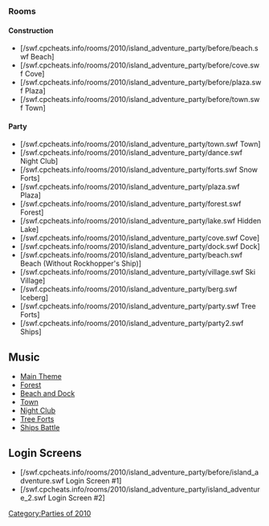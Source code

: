 

===Rooms===
====Construction====
*[/swf.cpcheats.info/rooms/2010/island_adventure_party/before/beach.swf Beach]
*[/swf.cpcheats.info/rooms/2010/island_adventure_party/before/cove.swf Cove]
*[/swf.cpcheats.info/rooms/2010/island_adventure_party/before/plaza.swf Plaza]
*[/swf.cpcheats.info/rooms/2010/island_adventure_party/before/town.swf Town]

====Party====
*[/swf.cpcheats.info/rooms/2010/island_adventure_party/town.swf Town]
*[/swf.cpcheats.info/rooms/2010/island_adventure_party/dance.swf Night Club]
*[/swf.cpcheats.info/rooms/2010/island_adventure_party/forts.swf Snow Forts]
*[/swf.cpcheats.info/rooms/2010/island_adventure_party/plaza.swf Plaza]
*[/swf.cpcheats.info/rooms/2010/island_adventure_party/forest.swf Forest]
*[/swf.cpcheats.info/rooms/2010/island_adventure_party/lake.swf Hidden Lake]
*[/swf.cpcheats.info/rooms/2010/island_adventure_party/cove.swf Cove]
*[/swf.cpcheats.info/rooms/2010/island_adventure_party/dock.swf Dock]
*[/swf.cpcheats.info/rooms/2010/island_adventure_party/beach.swf Beach (Without Rockhopper's Ship)]
*[/swf.cpcheats.info/rooms/2010/island_adventure_party/village.swf Ski Village]
*[/swf.cpcheats.info/rooms/2010/island_adventure_party/berg.swf Iceberg]
*[/swf.cpcheats.info/rooms/2010/island_adventure_party/party.swf Tree Forts]
*[/swf.cpcheats.info/rooms/2010/island_adventure_party/party2.swf Ships]

==Music==
*[[Media:Music291.swf|Main Theme]]
*[[Media:Music290.swf|Forest]]
*[[Media:Music41.swf|Beach and Dock]]
*[[Media:Music268.swf|Town]]
*[[Media:Music269.swf|Night Club]]
*[[Media:Music267.swf|Tree Forts]]
*[[Media:Music289.swf|Ships Battle]]

==Login Screens==
*[/swf.cpcheats.info/rooms/2010/island_adventure_party/before/island_adventure.swf Login Screen #1]
*[/swf.cpcheats.info/rooms/2010/island_adventure_party/island_adventure_2.swf Login Screen #2]
{{Parties}}

[[Category:Parties of 2010]]